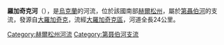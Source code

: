 '''羅加奇克河'''（{{lang-uk|Рогачик}}），是[[烏克蘭|烏克蘭]]的河流，位於該國南部[[赫爾松州|赫爾松州]]，屬於[[第聶伯河|第聶伯河]]的支流，發源自[[大羅加奇克|大羅加奇克]]，流經[[大羅加奇克區|大羅加奇克區]]，河道全長24公里。

{{DEFAULTSORT:Рогачик}}
[[Category:赫爾松州河流|Category:赫爾松州河流]]
[[Category:第聂伯河支流|Category:第聂伯河支流]]


{{Ukraine-river-stub}}